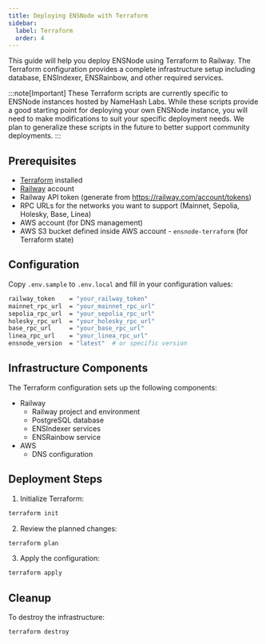```yaml
---
title: Deploying ENSNode with Terraform
sidebar:
  label: Terraform
  order: 4
---
```



This guide will help you deploy ENSNode using Terraform to Railway. The Terraform configuration provides a complete infrastructure setup including database, ENSIndexer, ENSRainbow, and other required services.

:::note[Important]
These Terraform scripts are currently specific to ENSNode instances hosted by NameHash Labs. While these scripts provide a good starting point for deploying your own ENSNode instance, you will need to make modifications to suit your specific deployment needs. We plan to generalize these scripts in the future to better support community deployments.
:::

<LinkCard
  title="Example Terraform Configuration"
  description="View the example Terraform configuration on GitHub."
  href="https://github.com/namehash/ensnode/tree/main/terraform"
/>

## Prerequisites

- [Terraform](https://www.terraform.io/downloads.html) installed
- [Railway](https://railway.app/) account
- Railway API token (generate from https://railway.com/account/tokens)
- RPC URLs for the networks you want to support (Mainnet, Sepolia, Holesky, Base, Linea)
- AWS account (for DNS management)
- AWS S3 bucket defined inside AWS account - `ensnode-terraform` (for Terraform state)

## Configuration

Copy `.env.sample` to `.env.local` and fill in your configuration values:

```bash
railway_token    = "your_railway_token"
mainnet_rpc_url  = "your_mainnet_rpc_url"
sepolia_rpc_url  = "your_sepolia_rpc_url"
holesky_rpc_url  = "your_holesky_rpc_url"
base_rpc_url     = "your_base_rpc_url"
linea_rpc_url    = "your_linea_rpc_url"
ensnode_version  = "latest"  # or specific version
```

## Infrastructure Components

The Terraform configuration sets up the following components:

- Railway
  - Railway project and environment
  - PostgreSQL database
  - ENSIndexer services
  - ENSRainbow service
- AWS
  - DNS configuration

## Deployment Steps

1. Initialize Terraform:
```bash
terraform init
```

2. Review the planned changes:
```bash
terraform plan
```

3. Apply the configuration:
```bash
terraform apply
```

## Cleanup

To destroy the infrastructure:

```bash
terraform destroy
```
